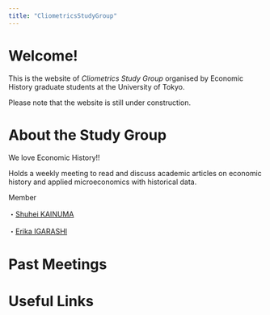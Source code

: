 ```yaml
---
title: "CliometricsStudyGroup"
---
```


# Welcome!

This is the website of _Cliometrics Study Group_ organised by Economic History graduate students at the University of Tokyo.

Please note that the website is still under construction.


<!-- https://github.com/juba/rmdformats -->
  <!-- rmdformats::material: -->

# About the Study Group

We love Economic History!!

Holds a weekly meeting to read and discuss academic articles on economic history and applied microeconomics with historical data.


Member

・[Shuhei KAINUMA](https://kainume.github.io)

・[Erika IGARASHI](https://sites.google.com/view/erika-igarashis-website/%E3%83%9B%E3%83%BC%E3%83%A0)

# Past Meetings

# Useful Links